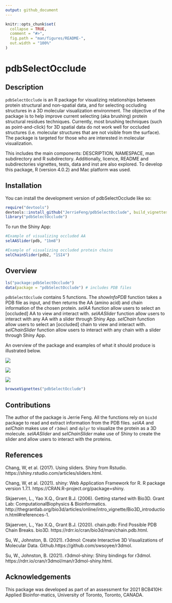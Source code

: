 ```yaml
---
output: github_document
---
```


<!-- README.md is generated from README.Rmd. Please edit that file -->

```r
knitr::opts_chunk$set(
  collapse = TRUE,
  comment = "#>",
  fig.path = "man/figures/README-",
  out.width = "100%"
)
```

# pdbSelectOcclude

<!-- badges: start -->
<!-- badges: end -->

## Description

`pdbSelectOcclude` is an R package for visualizing relationships between protein structural and non-spatial data, and for selecting occluding structures in a 3D molecular visualization environment. The objective of the package is to help improve current selecting (aka brushing) protein structural residues techniques. Currently, most brushing techniques (such as point-and-click) for 3D spatial data do not work well for occluded structures (i.e. molecular structures that are not visible from the surface). The package is targeted for those who are interested in molecular visualization.

This includes the main components: DESCRIPTION, NAMESPACE, man subdirectory and R subdirectory. Additionally, licence, README and subdirectories vignettes, tests, data and inst are also explored. To develop this package, R (version 4.0.2) and Mac platform was used. 

## Installation 

You can install the development version of pdbSelectOcclude like so:

``` r
require("devtools")
devtools::install_github("JerrieFeng/pdbSelectOcclude", build_vignettes = TRUE)
library("pdbSelectOcclude")
```

To run the Shiny App:
``` r
#Example of visualizing occluded AA
selAASlider(pdb, "1bm8")

#Example of visualizing occluded protein chains
selChainSlider(pdb2, "1SI4")
```

## Overview

``` r
ls("package:pdbSelectOcclude")
data(package = "pdbSelectOcclude") # includes PDB files
```

`pdbSelectOcclude` contains 5 functions. The *showInfoPDB* function takes a PDB 
file as input, and then returns the AA (amino acid) and chain information of the
chosen protein. *selAA* function allow users to select an [occluded] AA to view
and interact with. *selAASlider* function allow users to interact with any AA 
with a slider through Shiny App. *selChain* function allow users to select an 
[occluded] chain to view and interact with. *selChainSlider* function allow users
to interact with any chain with a slider through Shiny App.

An overview of the package and examples of what it should produce is illustrated below.

![](./inst/extdata/overview.png)

![](./inst/extdata/selChain.png)

![](./inst/extdata/selAA.png)

``` r
browseVignettes("pdbSelectOcclude")
```

## Contributions

The author of the package is Jerrie Feng. 
All the functions rely on `bio3d` package to read and extract information from the 
PDB files. *selAA* and *selChain* makes use of `r3dmol` and `dplyr` to visualize the
protein as a 3D molecule. *selAASlider* and *selChainSlider* make use of Shiny to
create the slider and allow users to interact with the proteins. 

## References

Chang, W, et al. (2017). Using sliders. Shiny from Rstudio. https://shiny.rstudio.com/articles/sliders.html.

Chang, W, et al. (2021). shiny: Web Application Framework for R. R package version 1.7.1. https://CRAN.R-project.org/package=shiny.

Skjaerven, L., Yao X.Q., Grant B.J. (2006). Getting started with Bio3D. Grant Lab: ComputationalBiophysics & Bioinformatics.  http://thegrantlab.org/bio3d/articles/online/intro_vignette/Bio3D_introduction.html#references-1.

Skjaerven, L., Yao X.Q., Grant B.J. (2020). chain.pdb: Find Possible PDB Chain Breaks.
bio3D. https://rdrr.io/cran/bio3d/man/chain.pdb.html.

Su, W., Johnston, B. (2021). r3dmol: Create Interactive 3D Visualizations of Molecular Data. Github.https://github.com/swsoyee/r3dmol.

Su, W., Johnston, B. (2021). r3dmol-shiny: Shiny bindings for r3dmol. https://rdrr.io/cran/r3dmol/man/r3dmol-shiny.html. 



## Acknowledgements

This  package  was  developed  as  part  of  an  assessment  for  2021  BCB410H:  Applied  Bioinfor-matics, University of Toronto, Toronto, CANADA.

